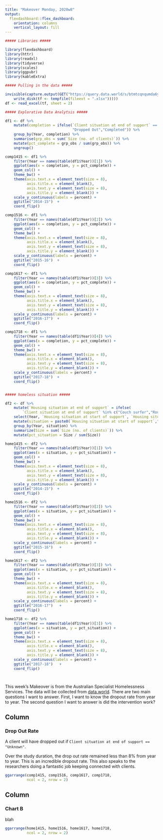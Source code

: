 ```yaml
---
title: "Makeover Monday, 2020w8"
output: 
  flexdashboard::flex_dashboard:
    orientation: columns
    vertical_layout: fill
---
```


```r

##### Libraries #####

library(flexdashboard)
library(httr)
library(readxl)
library(tidyverse)
library(scales)
library(ggpubr)
library(kableExtra)

##### Pulling in the data #####

invisible(capture.output(GET("https://query.data.world/s/btmtcqnqumda6yhsxzqwtzbyb5uar7", 
    write_disk(tf <- tempfile(fileext = ".xlsx")))))
df <- read_excel(tf, sheet = 2)

##### Explorative Data Analytsis #####

df1 <- df %>%
    mutate(completion = ifelse(`Client situation at end of support` == "Unknown",
                               "Dropped Out","Completed")) %>%
    group_by(Year, completion) %>%
    summarise(grp_obs = sum(`Size (no. of clients)`)) %>%
    mutate(pct_complete = grp_obs / sum(grp_obs)) %>%
    ungroup()

comp1415 <- df1 %>%
    filter(Year == names(table(df1$Year))[1]) %>%
    ggplot(aes(x = completion, y = pct_complete)) +
    geom_col() +
    theme_bw() +
    theme(axis.text.x = element_text(size = 8),
          axis.title.x = element_blank(),
          axis.text.y = element_text(size = 8),
          axis.title.y = element_blank()) +
    scale_y_continuous(labels = percent) +
    ggtitle("2014-15")  +
    coord_flip()

comp1516 <- df1 %>%
    filter(Year == names(table(df1$Year))[2]) %>%
    ggplot(aes(x = completion, y = pct_complete)) +
    geom_col() +
    theme_bw() +
    theme(axis.text.x = element_text(size = 8),
          axis.title.x = element_blank(),
          axis.text.y = element_text(size = 8),
          axis.title.y = element_blank()) +
    scale_y_continuous(labels = percent) +
    ggtitle("2015-16")  +
    coord_flip()

comp1617 <- df1 %>%
    filter(Year == names(table(df1$Year))[3]) %>%
    ggplot(aes(x = completion, y = pct_complete)) +
    geom_col() +
    theme_bw() +
    theme(axis.text.x = element_text(size = 8),
          axis.title.x = element_blank(),
          axis.text.y = element_text(size = 8),
          axis.title.y = element_blank()) +
    scale_y_continuous(labels = percent) +
    ggtitle("2016-17")  +
    coord_flip()

comp1718 <- df1 %>%
    filter(Year == names(table(df1$Year))[4]) %>%
    ggplot(aes(x = completion, y = pct_complete)) +
    geom_col() +
    theme_bw() +
    theme(axis.text.x = element_text(size = 8),
          axis.title.x = element_blank(),
          axis.text.y = element_text(size = 8),
          axis.title.y = element_blank()) +
    scale_y_continuous(labels = percent) +
    ggtitle("2017-18")  +
    coord_flip()


##### homeless situation #####

df2 <- df %>%
    mutate(`Housing situation at end of support` = ifelse(
        `Client situation at end of support` %in% c("Couch surfer","Rough sleeper","Short term temporary accommodation"),"Homeless","At Risk")) %>%
    select(Year, `Housing situation at start of support`, `Housing situation at end of support`, `Size (no. of clients)`) %>%
    mutate(situation = paste0(`Housing situation at start of support`," - \n", `Housing situation at end of support`)) %>%
    group_by(Year, situation) %>%
    summarize(Size = sum(`Size (no. of clients)`)) %>%
    mutate(pct_situation = Size / sum(Size))

home1415 <- df2 %>%
    filter(Year == names(table(df1$Year))[1]) %>%
    ggplot(aes(x = situation, y = pct_situation)) +
    geom_col() +
    theme_bw() +
    theme(axis.text.x = element_text(size = 8),
          axis.title.x = element_blank(),
          axis.text.y = element_text(size = 8),
          axis.title.y = element_blank()) +
    scale_y_continuous(labels = percent) +
    ggtitle("2014-15")  +
    coord_flip()

home1516 <- df2 %>%
    filter(Year == names(table(df1$Year))[2]) %>%
    ggplot(aes(x = situation, y = pct_situation)) +
    geom_col() +
    theme_bw() +
    theme(axis.text.x = element_text(size = 8),
          axis.title.x = element_blank(),
          axis.text.y = element_text(size = 8),
          axis.title.y = element_blank()) +
    scale_y_continuous(labels = percent) +
    ggtitle("2015-16")   +
    coord_flip()

home1617 <- df2 %>%
    filter(Year == names(table(df1$Year))[3]) %>%
    ggplot(aes(x = situation, y = pct_situation)) +
    geom_col() +
    theme_bw() +
    theme(axis.text.x = element_text(size = 8),
          axis.title.x = element_blank(),
          axis.text.y = element_text(size = 8),
          axis.title.y = element_blank()) +
    scale_y_continuous(labels = percent) +
    ggtitle("2016-17")   +
    coord_flip()

home1718 <- df2 %>%
    filter(Year == names(table(df1$Year))[3]) %>%
    ggplot(aes(x = situation, y = pct_situation)) +
    geom_col() +
    theme_bw() +
    theme(axis.text.x = element_text(size = 8),
          axis.title.x = element_blank(),
          axis.text.y = element_text(size = 8),
          axis.title.y = element_blank()) +
    scale_y_continuous(labels = percent) +
    ggtitle("2017-18")   +
    coord_flip()




```



This week's Makeover is from the Australian Specialist Homelessness Services. The data will be collected from [data.world]("https://data.world/makeovermonday/2020w8"). There are two main questions I want to answer. First, I want to know the dropout rate from year to year. The second question I want to answer is did the intervention work? 


Column {data-width=500}
-----------------------------------------------------------------------

### Drop Out Rate

A client will have dropped out if `Client situation at end of support == "Unknown"`.

Over the study duration, the drop out rate remained less than 8% from year to year. This is an incredible dropout rate. This also speaks to the researchers doing a fantastic job keeping connected with clients.

```r

ggarrange(comp1415, comp1516, comp1617, comp1718,
          ncol = 2, nrow = 2)

```

Column {data-width=500}
-----------------------------------------------------------------------

### Chart B
blah
```r

ggarrange(home1415, home1516, home1617, home1718,
          ncol = 2, nrow = 2)


```

